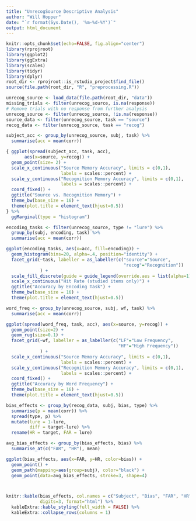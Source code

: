 ```yaml
---
title: "UnrecogSource Descriptive Analysis"
author: "Will Hopper"
date: "`r format(Sys.Date(), '%m-%d-%Y')`"
output: html_document
---
```


```r
knitr::opts_chunk$set(echo=FALSE, fig.align="center")
library(rprojroot)
library(ggplot2)
library(ggExtra)
library(scales)
library(tidyr)
library(dplyr)
root_dir <- rprojroot::is_rstudio_project$find_file()
source(file.path(root_dir, "R", "preprocessing.R"))
```

```r
unrecog_source <- load_data(file.path(root_dir, "data"))
missing_trials <- filter(unrecog_source, is.na(response))
# Remove trials with no response from further analysis
unrecog_source <- filter(unrecog_source, !is.na(response))
source_data <- filter(unrecog_source, task == "source")
recog_data <- filter(unrecog_source, task == "recog")
```

```r
subject_acc <- group_by(unrecog_source, subj, task) %>%
  summarise(acc = mean(corr))

{ ggplot(spread(subject_acc, task, acc),
       aes(x=source, y=recog)) +
  geom_point(size= 2) +
  scale_x_continuous("Source Memory Accuracy", limits = c(0,1),
                     labels = scales::percent) +
  scale_y_continuous("Recognition Memory Accuracy", limits = c(0,1),
                     labels = scales::percent) +
  coord_fixed() +
  ggtitle("Source vs. Recognition Memory") +
  theme_bw(base_size = 16) +
  theme(plot.title = element_text(hjust=0.5))
} %>%
  ggMarginal(type = "histogram")
```

```r
encoding_tasks <- filter(unrecog_source, type != "lure") %>%
  group_by(subj, encoding, task) %>%
  summarise(acc = mean(corr))

ggplot(encoding_tasks, aes(x=acc, fill=encoding)) +
  geom_histogram(bins=20, alpha=.4, position="identity") +
  facet_grid(~task, labeller = as_labeller(c("source"="Source",
                                             "recog"="Recognition"))
             ) +
  scale_fill_discrete(guide = guide_legend(override.aes = list(alpha=1))) +
  scale_x_continuous("Hit Rate (studied items only)") +
  ggtitle("Accuracy by Encoding Task") +
  theme_bw(base_size = 16) +
  theme(plot.title = element_text(hjust=0.5))
```

```r
word_freq <- group_by(unrecog_source, subj, wf, task) %>%
  summarise(acc = mean(corr))

ggplot(spread(word_freq, task, acc), aes(x=source, y=recog)) +
  geom_point(size=2) +
  geom_rug(size=0.1) +
  facet_grid(~wf, labeller = as_labeller(c("LF"="Low Frequency",
                                           "HF"="High Frequency"))
             ) +
  scale_x_continuous("Source Memory Accuracy", limits = c(0,1),
                     labels = scales::percent) +
  scale_y_continuous("Recognition Memory Accuracy", limits = c(0,1),
                     labels = scales::percent) +
  coord_fixed() +
  ggtitle("Accuracy by Word Frequency") +
  theme_bw(base_size = 16) +
  theme(plot.title = element_text(hjust=0.5))
```

```r
bias_effects <- group_by(recog_data, subj, bias, type) %>%
  summarise(p = mean(corr)) %>%
  spread(type, p) %>%
  mutate(lure = 1-lure,
         diff = target-lure) %>%
  rename(HR = target, FAR = lure)

avg_bias_effects <- group_by(bias_effects, bias) %>%
  summarise_at(c("FAR", "HR"), mean)

ggplot(bias_effects, aes(x=FAR, y=HR, color=bias)) +
  geom_point() +
  geom_path(mapping=aes(group=subj), color="black") +
  geom_point(data=avg_bias_effects, stroke=3, shape=4)



knitr::kable(bias_effects, col.names = c("Subject", "Bias", "FAR", "HR", "HR - FAR"),
             digits=3, format="html") %>%
  kableExtra::kable_styling(full_width = FALSE) %>%
  kableExtra::collapse_rows(columns = 1)
```

